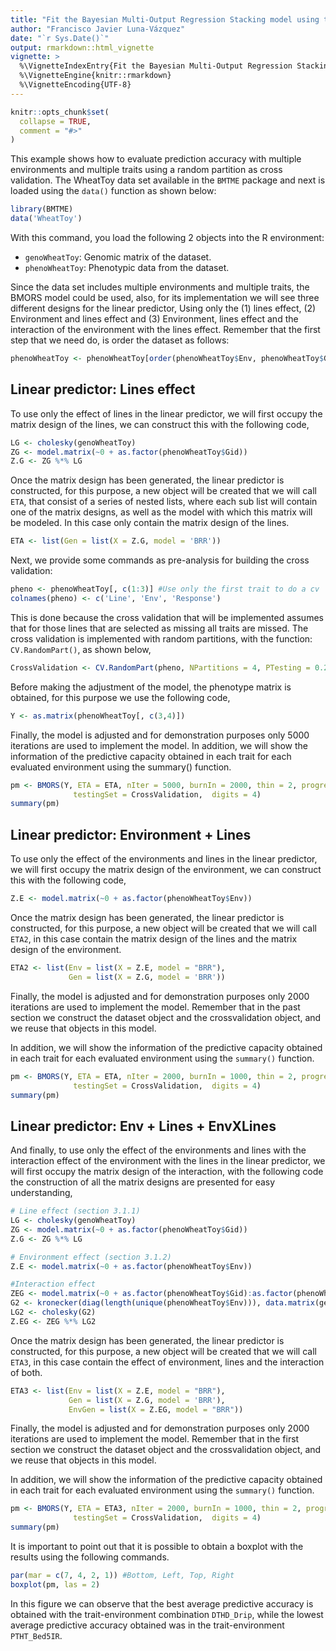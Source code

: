 ```yaml
---
title: "Fit the Bayesian Multi-Output Regression Stacking model using the maize dataset and apply a random partition cross-validation"
author: "Francisco Javier Luna-Vázquez"
date: "`r Sys.Date()`"
output: rmarkdown::html_vignette
vignette: >
  %\VignetteIndexEntry{Fit the Bayesian Multi-Output Regression Stacking model using the maize dataset and apply a random partition cross-validation}
  %\VignetteEngine{knitr::rmarkdown}
  %\VignetteEncoding{UTF-8}
---
```


```r
knitr::opts_chunk$set(
  collapse = TRUE,
  comment = "#>"
)
```

This example shows how to evaluate prediction accuracy with multiple environments and multiple traits using a random partition as cross validation. The WheatToy data set available in the `BMTME` package and next is loaded using the `data()` function as shown below:

```r
library(BMTME)
data('WheatToy')
```

With this command, you load the following 2 objects into the R environment:

  - `genoWheatToy`: Genomic matrix of the dataset.
  - `phenoWheatToy`: Phenotypic data from the dataset.


Since the data set includes multiple environments and multiple traits, the BMORS model could be used, also, for its implementation we will see three different designs for the linear predictor, Using only the (1) lines effect, (2) Environment and lines effect and (3) Environment, lines effect and the interaction of the environment with the lines effect. Remember that the first step that we need do, is order the dataset as follows:

```r
phenoWheatToy <- phenoWheatToy[order(phenoWheatToy$Env, phenoWheatToy$Gid),]
```

## Linear predictor: Lines effect

To use only the effect of lines in the linear predictor, we will first occupy the matrix design of the lines, we can construct this with the following code, 

```r
LG <- cholesky(genoWheatToy)
ZG <- model.matrix(~0 + as.factor(phenoWheatToy$Gid))
Z.G <- ZG %*% LG
```

Once the matrix design has been generated, the linear predictor is constructed, for this purpose, a new object will be created that we will call `ETA`, that consist of a series of nested lists, where each sub list will contain one of the matrix designs, as well as the model with which this matrix will be modeled. In this case only contain the matrix design of the lines.

```r
ETA <- list(Gen = list(X = Z.G, model = 'BRR'))
```

Next, we provide some commands as pre-analysis for building the cross validation:

```r
pheno <- phenoWheatToy[, c(1:3)] #Use only the first trait to do a cv
colnames(pheno) <- c('Line', 'Env', 'Response')
```

This is done because the cross validation that will be implemented assumes that for those lines that are selected as missing all traits are missed. The cross validation is implemented with random partitions, with the function: `CV.RandomPart()`, as shown below,

```r
CrossValidation <- CV.RandomPart(pheno, NPartitions = 4, PTesting = 0.2, set_seed = 123)
```

Before making the adjustment of the model, the phenotype matrix is obtained, for this purpose we use the following code,

```r
Y <- as.matrix(phenoWheatToy[, c(3,4)])
```

Finally, the model is adjusted and for demonstration purposes only 5000 iterations are used to implement the model. In addition, we will show the information of the predictive capacity obtained in each trait for each evaluated environment using the summary() function.

```r
pm <- BMORS(Y, ETA = ETA, nIter = 5000, burnIn = 2000, thin = 2, progressBar = TRUE,
              testingSet = CrossValidation,  digits = 4)
summary(pm)
```

## Linear predictor: Environment + Lines

To use only the effect of the environments and lines in the linear predictor, we will first occupy the matrix design of the environment, we can construct this with the following code, 

```r
Z.E <- model.matrix(~0 + as.factor(phenoWheatToy$Env))
```

Once the matrix design has been generated, the linear predictor is constructed, for this purpose, a new object will be created that we will call `ETA2`, in this case contain the matrix design of the lines and the matrix design of the environment.

```r
ETA2 <- list(Env = list(X = Z.E, model = "BRR"),
             Gen = list(X = Z.G, model = 'BRR'))
```

Finally, the model is adjusted and for demonstration purposes only 2000 iterations are used to implement the model. Remember that in the past section we construct the dataset object and the crossvalidation object, and we reuse that objects in this model.

 In addition, we will show the information of the predictive capacity obtained in each trait for each evaluated environment using the `summary()` function.

```r
pm <- BMORS(Y, ETA = ETA, nIter = 2000, burnIn = 1000, thin = 2, progressBar = TRUE,
              testingSet = CrossValidation,  digits = 4)
summary(pm)
```

## Linear predictor: Env + Lines + EnvXLines

And finally, to use only the effect of the environments and lines with the interaction effect of the environment with the lines in the linear predictor, we will first occupy the matrix design of the interaction, with the following code the construction of all the matrix designs are presented for easy understanding, 

```r
# Line effect (section 3.1.1)
LG <- cholesky(genoWheatToy)
ZG <- model.matrix(~0 + as.factor(phenoWheatToy$Gid))
Z.G <- ZG %*% LG

# Environment effect (section 3.1.2)
Z.E <- model.matrix(~0 + as.factor(phenoWheatToy$Env))

#Interaction effect
ZEG <- model.matrix(~0 + as.factor(phenoWheatToy$Gid):as.factor(phenoWheatToy$Env))
G2 <- kronecker(diag(length(unique(phenoWheatToy$Env))), data.matrix(genoWheatToy))
LG2 <- cholesky(G2)
Z.EG <- ZEG %*% LG2
```

Once the matrix design has been generated, the linear predictor is constructed, for this purpose, a new object will be created that we will call `ETA3`, in this case contain the effect of environment, lines and the interaction of both.

```r
ETA3 <- list(Env = list(X = Z.E, model = "BRR"),
             Gen = list(X = Z.G, model = 'BRR'),
             EnvGen = list(X = Z.EG, model = "BRR"))
```

Finally, the model is adjusted and for demonstration purposes only 2000 iterations are used to implement the model. Remember that in the first section we construct the dataset object and the crossvalidation object, and we reuse that objects in this model.

In addition, we will show the information of the predictive capacity obtained in each trait for each evaluated environment using the `summary()` function.

```r
pm <- BMORS(Y, ETA = ETA3, nIter = 2000, burnIn = 1000, thin = 2, progressBar = TRUE,
              testingSet = CrossValidation,  digits = 4)
summary(pm)
```

It is important to point out that it is possible to obtain a boxplot with the results using the following commands.

```r
par(mar = c(7, 4, 2, 1)) #Bottom, Left, Top, Right
boxplot(pm, las = 2)
```

In this figure we can observe that the best average predictive accuracy is obtained with the trait-environment combination `DTHD_Drip`, while the lowest average predictive accuracy obtained was in the trait-environment `PTHT_Bed5IR`.